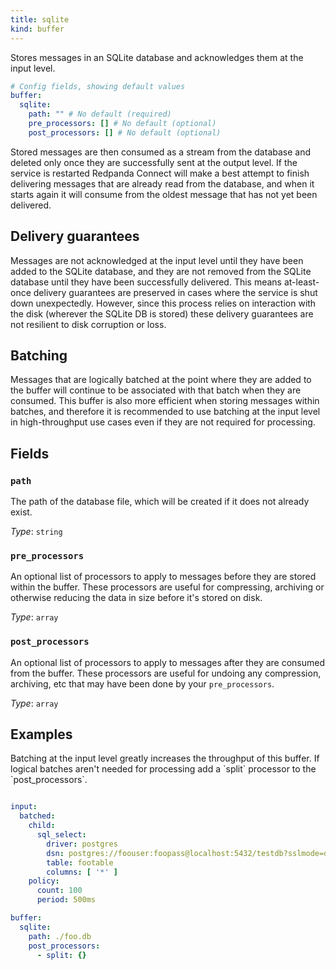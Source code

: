 ```yaml
---
title: sqlite
kind: buffer
---
```


Stores messages in an SQLite database and acknowledges them at the input level.

```yml
# Config fields, showing default values
buffer:
  sqlite:
    path: "" # No default (required)
    pre_processors: [] # No default (optional)
    post_processors: [] # No default (optional)
```

Stored messages are then consumed as a stream from the database and deleted only once they are successfully sent at the output level. If the service is restarted Redpanda Connect will make a best attempt to finish delivering messages that are already read from the database, and when it starts again it will consume from the oldest message that has not yet been delivered.

## Delivery guarantees

Messages are not acknowledged at the input level until they have been added to the SQLite database, and they are not removed from the SQLite database until they have been successfully delivered. This means at-least-once delivery guarantees are preserved in cases where the service is shut down unexpectedly. However, since this process relies on interaction with the disk (wherever the SQLite DB is stored) these delivery guarantees are not resilient to disk corruption or loss.

## Batching

Messages that are logically batched at the point where they are added to the buffer will continue to be associated with that batch when they are consumed. This buffer is also more efficient when storing messages within batches, and therefore it is recommended to use batching at the input level in high-throughput use cases even if they are not required for processing.


## Fields

### `path`

The path of the database file, which will be created if it does not already exist.


*Type*: `string`


### `pre_processors`

An optional list of processors to apply to messages before they are stored within the buffer. These processors are useful for compressing, archiving or otherwise reducing the data in size before it's stored on disk.


*Type*: `array`


### `post_processors`

An optional list of processors to apply to messages after they are consumed from the buffer. These processors are useful for undoing any compression, archiving, etc that may have been done by your `pre_processors`.


*Type*: `array`


## Examples

<Tabs>
<TabItem label="Batching for optimization">
Batching at the input level greatly increases the throughput of this buffer. If logical batches aren't needed for processing add a `split` processor to the `post_processors`.

```yaml

input:
  batched:
    child:
      sql_select:
        driver: postgres
        dsn: postgres://foouser:foopass@localhost:5432/testdb?sslmode=disable
        table: footable
        columns: [ '*' ]
    policy:
      count: 100
      period: 500ms

buffer:
  sqlite:
    path: ./foo.db
    post_processors:
      - split: {}

```

</TabItem>
</Tabs>


